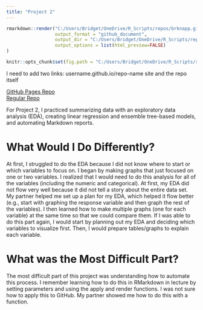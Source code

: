 ```yaml
---
title: "Project 2"
---
```


```r
rmarkdown::render("C:/Users/Bridget/OneDrive/R_Scripts/repos/brknapp.github.io/_Rmd/2022-07-09-project2-blog-post.Rmd",
                  output_format = "github_document",
                  output_dir = "C:/Users/Bridget/OneDrive/R_Scripts/repos/brknapp.github.io/_posts/",
                  output_options = list(html_preview=FALSE) 
)
```

```r
knitr::opts_chunk$set(fig.path = "C:/Users/Bridget/OneDrive/R_Scripts/repos/brknapp.github.io/images")
```

I need to add two links: username.github.io/repo-name site and the repo itself

[GitHub Pages Repo](https://brknapp.github.io/Project_1/)  <br>
[Regular Repo](https://github.com/chsueh2/ST558-Project2)

For Project 2, I practiced summarizing data with an exploratory data analysis (EDA), creating linear regression and ensemble tree-based models, and automating Markdown reports. 

# What Would I  Do Differently?

At first, I struggled to do the EDA because I did not know where to start or which variables to focus on. I began by making graphs that just focused on one or two variables. I realized that I would need to do this analysis for all of the variables (including the numeric and categorical). At first, my EDA did not flow very well because it did not tell a story about the entire data set. My partner helped me set up a plan for my EDA, which helped it flow better (e.g., start with graphing the response variable and then graph the rest of the variables). I then learned how to make multiple graphs (one for each variable) at the same time so that we could compare them. If I was able to do this part again, I would start by planning out my EDA and deciding which variables to visualize first. Then, I would prepare tables/graphs to explain each variable.

# What was the Most Difficult Part?

The most difficult part of this project was understanding how to automate this process. I remember learning how to do this in RMarkdown in lecture by setting parameters and using the apply and render functions. I was not sure how to apply this to GitHub. My partner showed me how to do this with a function.



